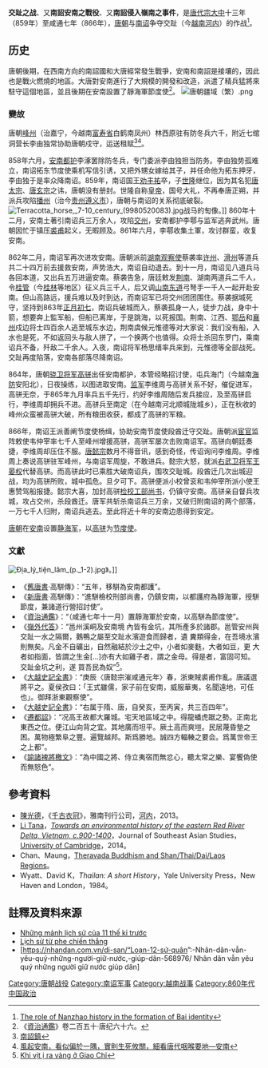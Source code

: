 '''交趾之战'''、又'''南詔安南之戰役'''、又'''南詔侵入嶺南之事件'''，是[[唐代宗|唐代宗]][[大中_(唐朝)|大中]]十三年（859年）至咸通七年（866年），[[唐朝|唐朝]]与[[南诏|南诏]]争夺交趾（今[[越南|越南]][[河内|河内]]）的作战<ref>[https://core.ac.uk/download/pdf/36682797.pdf The role of Nanzhao history in the formation of Bai identity]</ref>。
==历史==
{{see also|召树屯|聚龙铜厂|泰族自治区|静海军}}
唐朝後期，在西南方向的南詔國和大唐經常發生戰爭，安南和南詔是接壤的，因此也是戰火燃燒的地區。大唐對安南進行了大規模的開發和改造，派遣了精兵猛將來駐守這個地區，並且後期在安南設置了靜海軍節度使<ref>《[[資治通鑑|資治通鑑]]》卷二百五十·唐纪六十六。</ref>。
{{quote|黎文休曰：「一李琢之貪暴，致十數年蠻寇之患，况甚虐於李琢者乎。一高駢之督属，斬數萬賊眾之強，况賢於髙駢者乎。故琢不能自保，而駢據城稱王，善為國者，當謹擇焉」。<br>史臣吳士連曰：「髙駢鑿港之役，何其異耶。盖所合理，故得天之助也。天者理也。地道有險夷，理之常也。人力有濟險，亦理之常也。苟險而不能濟天，何假於人哉。禹之治水不合乎理，天何由成，地何由平也。其效至於洛龜呈祥，非天之助乎。觀駢之言曰：今鑿海派，用濟生靈，苟不徇私，何難之有。誠發於言，言豈不順乎。孚信所感，通乎金石，况於天乎。天所助者順也。易曰：履信思乎順，自天祐之，吉無不利。雷震巨石以助之，何足為袏也」。|《[[大越史記全書|大越史記全書]]·外紀卷之五》}}
[[File:唐朝疆域（繁）.png|thumb]]
===變故===
唐朝[[峰州|峰州]]（治嘉宁，今越南[[富寿省|富寿省]]白鹤南凤州）林西原驻有防冬兵六千，附近七绾洞营长李由独常协助唐朝戍守，运送租赋<ref>[https://baike.baidu.com/item/南诏镇/62190 南詔鎮]</ref><ref>[https://zhuanlan.zhihu.com/p/88782087 風起安南，看似偏於一隅，實則生死攸關，細看唐代咽喉要地—安南]</ref>。

858年六月，[[安南都护|安南都护]]李涿罢除防冬兵，专门委派李由独担当防务。李由独势孤难立，南诏拓东节度使乘机写信引诱，又把外甥女嫁给其子，并任命他为拓东押牙，李由独于是率众降南诏。859年，南诏国王[[劝丰祐|劝丰祐]]卒，子[[世隆|世隆]]继位，因为其名犯[[唐太宗|唐太宗]]、[[唐玄宗|唐玄宗]]之讳，唐朝没有册封。世隆自称[[皇帝|皇帝]]，国号大礼，不再奉唐正朔，并派兵攻陷[[播州|播州]]（治今[[贵州|贵州]][[遵义市|遵义市]]），唐朝与南诏的关系彻底破裂。
[[File:Terracotta_horse,_7-10_century_(9980520083).jpg|thumb]]战马的匋像。]]
860年十二月，安南土著引南诏兵三万余人，攻陷[[交州|交州]]，安南都护李鄠与监军逃奔武州。唐朝因忙于镇压[[裘甫|裘甫]]起义，无暇顾及。861年六月，李鄠收集土軍，攻讨群蛮，收复安南。

862年二月，南诏军再次进攻安南。唐朝派前[[湖南观察使|湖南观察使]]蔡袭率[[许州|许州]]、[[滑州|滑州]]等道兵共二十四万前去援救安南，声势浩大，南诏自动退去。到十一月，南诏见八道兵马各回本道，又出兵五万进逼安南。蔡袭告急，唐廷敕发[[荆南|荆南]]、湖南两道兵二千人，令[[桂管经略使|桂管]]（今[[桂林|桂林]]等地区）征义兵三千人，后又调[[山南东道|山南东道]]弓弩手一千人一起开赴安南。但山高路远，援兵难以及时到达，而南诏军已将交州团团围住。蔡袭据城死守，坚持到863年[[正月初七|正月初七]]，南诏兵破城而入，蔡袭孤身一人，徒步力战，身中十箭，想要奔上監军船，但船已离岸，于是跳海，以死报国。荆南、江西、[[鄂岳|鄂岳]]和[[襄州|襄州]]戍边将士四百余人逃至城东水边，荆南虞候元惟德等对大家说：我们没有船，入水也是死，不如返回头与敌人拼了，一个换两个也值得。众将士杀回东罗门，乘南诏兵不备，歼敌二千余人。入夜，南诏将军杨思缙率兵来到，元惟德等全部战死。交趾再度陷落，安南各部落尽降南诏。

864年，唐朝[[骁卫将军|骁卫将军]][[高骈|高骈]]出任安南都护，本管经略招讨使，屯兵海门（今越南[[海防|海防]]安阳北），日夜操练，以图进取安南。[[监军|监军]]李维周与高骈关系不好，催促进军，高骈无奈，于865年九月率兵五千先行，约好李维周随后发兵接应，及至高骈启行，李维周却拥兵不进。高骈兵至南定（在今越南河北顺城陇城乡），正在秋收的峰州众蛮被高骈大破，所有粮田收获，都成了高骈的军粮。

866年，南诏王派善阐节度使杨缉，协助安南节度使段酋迁守交趾。唐朝派[[宦官|宦官]]监阵敕使韦仲宰率七千人至峰州增援高骈，高骈军屡次击败南诏军。高骈向朝廷奏捷，李维周却压住不服。[[唐懿宗|唐懿宗]]数月不得音讯，感到奇怪，传诏询问李维周。李维周上奏说高骈驻军峰州，与南诏军周旋，不敢进兵。懿宗大怒，就派[[右武卫将军|右武卫将军]][[王晏权|王晏权]]代替高骈。而高骈此时已乘胜大破南诏兵，围攻交耻城。段酋迁几次出城迎战，均为高骈所败，城中孤危。旦夕可下。高骈便派小校曾衮和韦仲宰所派小使王惠赞驾船报捷。懿宗大喜，加封高骈[[检校|检校]][[工部尚书|工部尚书]]，仍镇守安南。高骈亲自督兵攻城，攻占交州，杀段酋迁。唐军共斩杀南诏兵三万余，又破归附南诏的两个部落，一万七千人归附，南诏兵逃去。至此将近十年的安南边患得到安定。

[[唐朝|唐朝]]在[[安南|安南]]设置[[静海军|静海军]]，以[[高骈|高骈]]为[[节度使|节度使]]。
===文獻===
[[File:Địa_lý_tiện_lãm_(p._1-2).jpg|thumb]]》。]]
*《[[舊唐書|舊唐書]]·高駢傳》：“五年，移駢為安南都護”。
*《[[新唐書|新唐書]]·高駢傳》：“進駢檢校刑部尚書，仍鎮安南，以都護府為靜海軍，授駢節度，兼諸道行營招討使”。
*《[[資治通鑑|資治通鑑]]》：“（咸通七年十一月）置靜海軍於安南，以高駢為節度使”。
*《[[嶺外代答|嶺外代答]]》：“邕州溪峒及安南境 內皆有金坑，其所產多於諸郡。邕管安州與交趾一水之隔爾，鵝鴨之屬至交趾水濱遊食而歸者，遺 糞類得金，在吾境水濱則無矣。凡金不自礦出，自然融結於沙土之中，小者如麥麩，大者如豆，更 大者如指面，皆謂之生金[...]亦有大如雞子者，謂之金母。得是者，富固可知。交趾金坑之利，遂 買吾民為奴”<ref>[https://leminhkhaiviet.wordpress.com/2013/05/27/khi-vit-i-ra-vang-o-giao-chi/ Khi vịt ị ra vàng ở Giao Chỉ]</ref>。
*《[[大越史記全書|大越史記全書]]》：“庚辰〈唐懿宗漼咸通元年〉春，浙東賊裘甫作亂。唐議選將平之。夏侯孜曰：「王式雖儒，家子前在安南，威服華夷，名聞遠地，可任也」。御拜浙東觀察使”。
*《[[大越史記全書|大越史記全書]]》：“右属于隋、唐，自癸亥，至丙寅，共三百四年”。
*《[[遷都詔|遷都詔]]》：“况高王故都大羅城。宅天地區域之中。得龍蟠虎踞之勢。正南北東西之位。便江山向背之宜。其地廣而坦平。厥土高而爽塏。民居蔑昏墊之困。萬物極繁阜之豐。遍覽越邦。斯爲勝地。誠四方輻輳之要会。爲萬世帝王之上都”。
*《[[諭諸裨將檄文|諭諸裨將檄文]]》：“為中國之將、侍立夷宿而無忿心，聽太常之樂、宴饗偽使而無怒色”。
==參考資料==
*[[陳光德|陳光德]]，《[[千古衣冠|千古衣冠]]》，雅南刊行公司，[[河内|河内]]，2013。
*[[Li_Tana|Li Tana]]，''[https://www.academia.edu/7225727/Towards_an_environmental_history_of_the_eastern_Red_River_Delta_Vietnam_c_900_1400?fbclid=IwAR2ExTG2G3BHepBY5lxCLX__STFDCKtpIpjT420PELIftCOOWSnMZDRP6_o Towards an environmental history of the eastern Red River Delta, Vietnam, c.900-1400]''，Journal of Southeast Asian Studies，[[University_of_Cambridge|University of Cambridge]]，2014。
*Chan、Maung，[http://www.peacehall.com/news/gb/english/2005/03/200503280400.shtml Theravada Buddhism and Shan/Thai/Dai/Laos Regions]。
*Wyatt、David K，''Thailan: A short History''，Yale University Press，New Haven and London，1984。
==註釋及資料來源==
{{reflist|4}}
* [https://khoahocphattrien.vn/kham-pha/nhung-manh-lich-su-cua-11-the-ky-truoc/2019041102244675p1c879.htm Những mảnh lịch sử của 11 thế kỉ trước]
* [http://antgct.cand.com.vn/So-tay/Loan-12-su-quan-Lich-su-tu-phe-chien-thang-545809/ Lịch sử từ phe chiến thắng]
* [https://nhandan.com.vn/di-san/“Loạn-12-sứ-quân”:-Nhân-dân-vẫn-yêu-quý-những-người-giữ-nước,-giúp-dân-568976/ Nhân dân vẫn yêu quý những người giữ nước giúp dân]
{{DEFAULTSORT:南詔安南之戰役}}
[[Category:唐朝战役|Category:唐朝战役]]
[[Category:南诏军事|Category:南诏军事]]
[[Category:越南战事|Category:越南战事]]
[[Category:860年代中国政治|Category:860年代中国政治]]